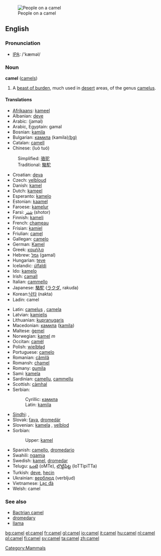 [[Image:Dromedary.02.jpg|thumb|People on a camel]]
==English==
{{wikipedia}}
=== Pronunciation ===
*[[w:IPA|IPA]]: /'kæməl/

=== Noun ===
'''camel''' ([[camels]])

# A [[beast of burden]], much used in [[desert]] areas, of the genus [[camelus]].

==== Translations ====
{{top}}
*[[Afrikaans]]: [[kameel]]
*Albanian: [[deve]]
*Arabic: {{ARchar|[[جمل]]}} (jamal)
*Arabic, Egyptain: gamal
*Bosnian: [[kamila#Bosnian|kamila]] {{f}}
*Bulgarian: [[камила]] (kamila)[[:bg:камила|(bg)]]
*Catalan: [[camell]]
*Chinese: (luò tuó)
:Simplified: [[骆驼]] 
:Traditional: [[駱駝]] 
*Croatian: [[deva]]
*Czech: [[velbloud]]
*Danish: [[kamel]]
*Dutch: [[kameel]] {{m}}
*Esperanto: [[kamelo]]
*Estonian: [[kaamel]]
*Faroese: [[kamelur]]
*Farsi: [[شتر]] (shotor)
*Finnish: [[kameli]]
*French: [[chameau]] {{m}}
*Frisian: [[kamiel]]
*Friulian: [[camęl]]
*Gallegan: [[camelo]]
*German: [[Kamel]] {{n}}
*Greek: [[καμήλα]]
*Hebrew: [[גמל]] (gamal)
*Hungarian: [[teve]]
*Icelandic: [[úlfaldi]]
*Ido: [[kamelo]]
*Irish: [[camall]]
*Italian: [[cammello]] {{m}}
*Japanese: [[駱駝]] ([[ラクダ]], rakuda)
*Korean:[[낙타]] (nakta)
*Ladin: camel
{{mid}}
*Latin: [[camelus]] {{m}}, [[camela]] {{f}}
*Latvian: [[kamielis]]
*Lithuanian: [[kupranugaris]]
*Macedonian: [[камила]] ([[kamila]])
*Maltese: [[ġemel]]
*Norwegian: [[kamel]] ''m''
*Occitan: [[camèl]]
*Polish: [[wielbłąd]] {{m}}
*Portuguese: [[camelo]]
*Romanian: [[cămilă]]
*Romansh: [[chamel]]
*Romany: [[gumila]] {{f}}
*Sami: [[kamela]]
*Sardinian: [[camellu]], [[cammellu]]
*Scottish: [[càmhal]]
*Serbian:
*:Cyrillic: [[камила#Serbian|камила]] {{f}}
*:Latin: [[kamila#Serbian|kamila]] {{f}}
*[[Sindhi]]: {{SDchar|[[اُٺُ]]}} {{m}},  {{SDchar|[[ڏاچِي]]}} {{m}} 
*Slovak: [[ťava]], [[dromedár]]
*Slovenian: [[kamela]] {{f}}, [[velblod]] {{m}}
*Sorbian:
*:Upper: [[kamel]]
*Spanish: [[camello]], [[dromedario]]
*Swahili: [[ngamia]]
*Swedish: [[kamel]], [[dromedar]]
*Telugu: [[ఒంటె]] (oMTe), [[లొట్టిపిట్ట]] (loTTipiTTa)
*Turkish: [[deve]], [[hecin]]
*Ukrainian: [[верблюд]] (verbljud)
*Vietnamese: [[Lạc đà]]
*Welsh: camel
{{bottom}}

===See also===
* [[Bactrian camel]]
*[[dromedary]]
*[[llama]]

[[Category:Mammals]]

[[bg:camel]]
[[el:camel]]
[[fr:camel]]
[[gl:camel]]
[[io:camel]]
[[it:camel]]
[[hu:camel]]
[[nl:camel]]
[[pl:camel]]
[[fi:camel]]
[[sv:camel]]
[[ta:camel]]
[[zh:camel]]